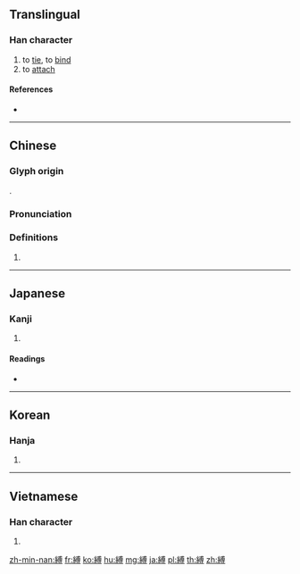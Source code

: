 {{character info/new}}
{{also|缚}}
==Translingual==

===Han character===
{{Han char|rn=120|rad=糸|as=10|sn=16|four=23942|canj=VFIBI|ids=⿰糹尃}}

# to [[tie]], to [[bind]]
# to [[attach]]

====References====
* {{Han ref|kx=0934.100|dkj=27771|dj=1372.340|hdz=53434.130|uh=7E1B|ud=32283|bh=BFA3|bd=49059}}

----

==Chinese==
{{zh-forms|s=缚}}

===Glyph origin===
{{Han etym}}
{{Han compound|糸|尃|c1=s|c2=p|t1=rope|ls=psc}}.

===Pronunciation===
{{zh-pron
|m=縛
|c=fok3,bok6,bok3
|h=pfs=
|md=
|mn=pa̍k
|w=
|mc=y
|oc=y
|cat=
}}

===Definitions===
{{zh-hanzi}}

# {{rfdef|lang=zh}}

----

==Japanese==

===Kanji===
{{ja-kanji|grade=c|rs=糸10}}

# {{defn|lang=ja|sort=糸10}}

====Readings====
* {{ja-readings|goon=[[ばく]] (baku)|kanon=[[はく]] (haku) {{non-joyo-reading}}|kun=[[しばる]] (shibaru)|nanori=}}

----

==Korean==

===Hanja===
{{ko-hanja|hangeul=박|eumhun=|rv=bak|mr=pak|y=pak}}

# {{defn|lang=ko|sort=糸10}}

----

==Vietnamese==

===Han character===
{{vi-hantu|[[phược]], [[phọc]], [[phước]]|rs=糸10}}

# {{defn|lang=vi}}

[[zh-min-nan:縛]]
[[fr:縛]]
[[ko:縛]]
[[hu:縛]]
[[mg:縛]]
[[ja:縛]]
[[pl:縛]]
[[th:縛]]
[[zh:縛]]